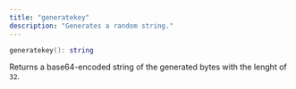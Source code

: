 ```yaml
---
title: "generatekey"
description: "Generates a random string."
---
```


```lua
generatekey(): string
```
Returns a base64-encoded string of the generated bytes with the lenght of `32`.
